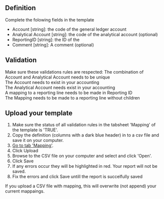 

## Definition
Complete the folowing fields in the template
- Account [string]: the code of the general ledger account
- Analytical Account [string]: the code of the analytical account (optional)
- ReportingID [string]: the ID of the 
- Comment [string]: A comment (optional)

## Validation 
Make sure these validations rules are respected:
<Icon iconName="SkypeCheck"/> The combination of Account and Analytical Account needs to be unique <br />
<Icon iconName="SkypeCheck"/> The Account needs to exist in your accounting <br />
<Icon iconName="SkypeCheck"/> The Analytical Account needs exist in your accounting <br />
<Icon iconName="SkypeCheck"/> A mapping to a reporting line needs to be made in Reporting ID <br />
<Icon iconName="SkypeCheck"/> The Mapping needs to be made to a reporting line without children <br />


## Upload your template
1. Make sure the status of all validation rules in the tabsheet 'Mapping' of the template is 'TRUE'.
1. Copy the definition (columns with a dark blue header) in to a csv file and save it on your computer.
1. [Go to tab 'Mapping'](https://app.monitr.be/dashboard/organisations/entities/definitions/mapping).
1. Click <ActionButton>Upload</ActionButton>
1. Browse to the CSV file on your computer and select and click 'Open'.
1. Click <PrimaryButton>Save</PrimaryButton>
1. If any errors occur they will be highlighted in red. Your report will not be saved.
1. Fix the errors and click <PrimaryButton>Save</PrimaryButton> untill the report is succelfully saved

<MessageBar>If you upload a CSV file with mapping, this will overwrite (not append) your current mappaings.</MessageBar>